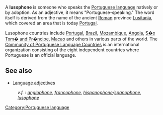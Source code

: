 
A '''lusophone''' is someone who speaks the [[Portuguese language]] natively or by adoption. As an adjective, it means "Portuguese-speaking." The word itself is derived from the name of the ancient [[Ancient Rome|Roman]] province [[Lusitania]], which covered an area that is today [[Portugal]].

Lusophone countries include [[Portugal]], [[Brazil]], [[Mozambique]], [[Angola]], [[S�o Tom� and Pr�ncipe]], [[Macao]] and others in various parts of the world. The [[Community of Portuguese Language Countries]] is an international organization consisting of the eight independent countries where Portuguese is an official language.

==See also==
*[[Language adjectives]]

:''v.f. : [[anglophone]], [[francophone]], [[hispanophone]]/[[spanophone]], [[lusophone]]''

[[Category:Portuguese language]]
